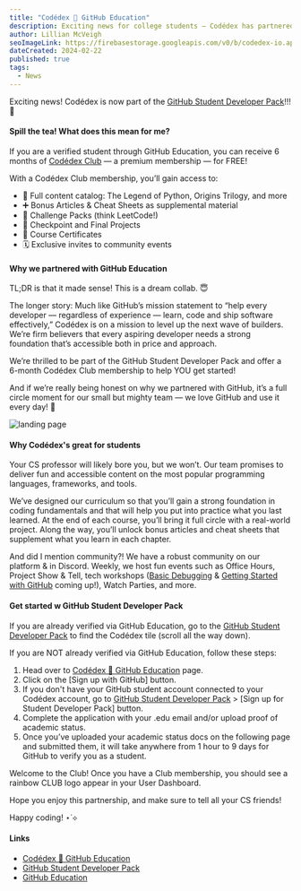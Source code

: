 ```yaml
---
title: "Codédex 🤝 GitHub Education"
description: Exciting news for college students — Codédex has partnered with GitHub Education and is now part of GitHub Student Developer Pack! ✨
author: Lillian McVeigh
seoImageLink: https://firebasestorage.googleapis.com/v0/b/codedex-io.appspot.com/o/blogs%2Fcodedex-github-edu%2Fbanner.gif?alt=media&token=1176d34d-4704-48dc-ab19-5b5f307aa2de
dateCreated: 2024-02-22
published: true
tags:
  - News
---
```


Exciting news! Codédex is now part of the [GitHub Student Developer Pack](https://www.codedex.io/github-students)!!! 🥳

#### Spill the tea! What does this mean for me?

If you are a verified student through GitHub Education, you can receive 6 months of [Codédex Club](https://www.codedex.io/pricing) — a premium membership — for FREE!

With a Codédex Club membership, you’ll gain access to:

- 🌈 Full content catalog: The Legend of Python, Origins Trilogy, and more
- ➕ Bonus Articles & Cheat Sheets as supplemental material
- 🎴 Challenge Packs (think LeetCode!)
- 🚀 Checkpoint and Final Projects 
- 📜 Course Certificates
- 🗓️ Exclusive invites to community events

#### Why we partnered with GitHub Education

TL;DR is that it made sense! This is a dream collab. 😇

The longer story: Much like GitHub’s mission statement to “help every developer — regardless of experience — learn, code and ship software effectively,” Codédex is on a mission to level up the next wave of builders. We’re firm believers that every aspiring developer needs a strong foundation that’s accessible both in price and approach. 

We’re thrilled to be part of the GitHub Student Developer Pack and offer a 6-month Codédex Club membership to help YOU get started!

And if we’re really being honest on why we partnered with GitHub, it’s a full circle moment for our small but mighty team — we love GitHub and use it every day! 💖

![landing page](https://i.imgur.com/EsSNcwC.png)

#### Why Codédex's great for students

Your CS professor will likely bore you, but we won’t. Our team promises to deliver fun and accessible content on the most popular programming languages, frameworks, and tools.

We’ve designed our curriculum so that you’ll gain a strong foundation in coding fundamentals and that will help you put into practice what you last learned. At the end of each course, you’ll bring it full circle with a real-world project. Along the way, you’ll unlock bonus articles and cheat sheets that supplement what you learn in each chapter.

And did I mention community?! We have a robust community on our platform & in Discord. Weekly, we host fun events such as Office Hours, Project Show & Tell, tech workshops ([Basic Debugging](https://discord.gg/VAtARArQ?event=1207038533907517440) & [Getting Started with GitHub](https://discord.gg/VAtARArQ?event=1207055343331442688) coming up!), Watch Parties, and more.

#### Get started w GitHub Student Developer Pack

If you are already verified via GitHub Education, go to the [GitHub Student Developer Pack](https://education.github.com/pack) to find the Codédex tile (scroll all the way down).

If you are NOT already verified via GitHub Education, follow these steps:

1. Head over to [Codédex 🤝 GitHub Education](https://www.codedex.io/github-students) page.
2. Click on the [Sign up with GitHub] button.
3. If you don't have your GitHub student account connected to your Codédex account, go to [GitHub Student Developer Pack](https://education.github.com/pack) > [Sign up for Student Developer Pack] button.
4. Complete the application with your .edu email and/or upload proof of academic status.
5. Once you’ve uploaded your academic status docs on the following page and submitted them, it will take anywhere from 1 hour to 9 days for GitHub to verify you as a student.

Welcome to the Club! Once you have a Club membership, you should see a rainbow CLUB logo appear in your User Dashboard.

Hope you enjoy this partnership, and make sure to tell all your CS friends!

Happy coding! ⋆˙⟡

#### Links

- [Codédex 🤝 GitHub Education](https://www.codedex.io/github-students)
- [GitHub Student Developer Pack](https://education.github.com/pack)
- [GitHub Education](https://education.github.com)
